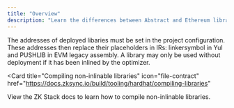 ```yaml
---
title: "Overview"
description: "Learn the differences between Abstract and Ethereum libraries."
---
```


The addresses of deployed libaries must be set in the project configuration.
These addresses then replace their placeholders in
IRs: linkersymbol in Yul and PUSHLIB in EVM legacy assembly.
A library may only be used without deployment if it has been inlined by the optimizer.

<Card
  title="Compiling non-inlinable libraries"
  icon="file-contract"
  href="https://docs.zksync.io/build/tooling/hardhat/compiling-libraries"
>
  View the ZK Stack docs to learn how to compile non-inlinable libraries.
</Card>
